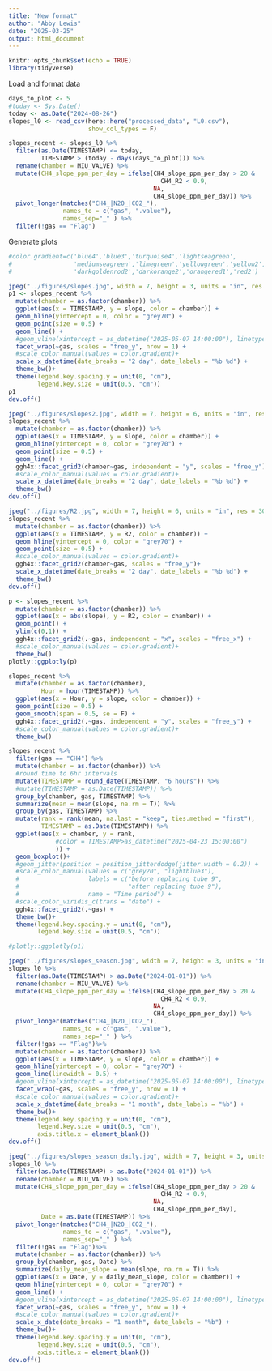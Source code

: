 ```yaml
---
title: "New format"
author: "Abby Lewis"
date: "2025-03-25"
output: html_document
---
```


```r
knitr::opts_chunk$set(echo = TRUE)
library(tidyverse)
```

Load and format data

```r
days_to_plot <- 5
#today <- Sys.Date()
today <- as.Date("2024-08-26")
slopes_l0 <- read_csv(here::here("processed_data", "L0.csv"), 
                      show_col_types = F) 

slopes_recent <- slopes_l0 %>%
  filter(as.Date(TIMESTAMP) <= today,
         TIMESTAMP > (today - days(days_to_plot))) %>% 
  rename(chamber = MIU_VALVE) %>%
  mutate(CH4_slope_ppm_per_day = ifelse(CH4_slope_ppm_per_day > 20 & 
                                          CH4_R2 < 0.9,
                                        NA, 
                                        CH4_slope_ppm_per_day)) %>%
  pivot_longer(matches("CH4_|N2O_|CO2_"), 
               names_to = c("gas", ".value"), 
               names_sep="_" ) %>%
  filter(!gas == "Flag")
```

Generate plots

```r
#color.gradient=c('blue4','blue3','turquoise4','lightseagreen',
#                 'mediumseagreen','limegreen','yellowgreen','yellow2',
#                 'darkgoldenrod2','darkorange2','orangered1','red2')

jpeg("../figures/slopes.jpg", width = 7, height = 3, units = "in", res = 300)
p1 <- slopes_recent %>%
  mutate(chamber = as.factor(chamber)) %>%
  ggplot(aes(x = TIMESTAMP, y = slope, color = chamber)) +
  geom_hline(yintercept = 0, color = "grey70") +
  geom_point(size = 0.5) +
  geom_line() +
  #geom_vline(xintercept = as_datetime("2025-05-07 14:00:00"), linetype = "dashed", color = "grey70") +
  facet_wrap(~gas, scales = "free_y", nrow = 1) +
  #scale_color_manual(values = color.gradient)+
  scale_x_datetime(date_breaks = "2 day", date_labels = "%b %d") +
  theme_bw()+
  theme(legend.key.spacing.y = unit(0, "cm"),
        legend.key.size = unit(0.5, "cm"))
p1
dev.off()

jpeg("../figures/slopes2.jpg", width = 7, height = 6, units = "in", res = 300)
slopes_recent %>%
  mutate(chamber = as.factor(chamber)) %>%
  ggplot(aes(x = TIMESTAMP, y = slope, color = chamber)) +
  geom_hline(yintercept = 0, color = "grey70") +
  geom_point(size = 0.5) +
  geom_line() +
  ggh4x::facet_grid2(chamber~gas, independent = "y", scales = "free_y") +
  #scale_color_manual(values = color.gradient)+
  scale_x_datetime(date_breaks = "2 day", date_labels = "%b %d") +
  theme_bw()
dev.off()

jpeg("../figures/R2.jpg", width = 7, height = 6, units = "in", res = 300)
slopes_recent %>%
  mutate(chamber = as.factor(chamber)) %>%
  ggplot(aes(x = TIMESTAMP, y = R2, color = chamber)) +
  geom_hline(yintercept = 0, color = "grey70") +
  geom_point(size = 0.5) +
  #scale_color_manual(values = color.gradient)+
  ggh4x::facet_grid2(chamber~gas, scales = "free_y")+
  scale_x_datetime(date_breaks = "2 day", date_labels = "%b %d") +
  theme_bw()
dev.off()

p <- slopes_recent %>% 
  mutate(chamber = as.factor(chamber)) %>%
  ggplot(aes(x = abs(slope), y = R2, color = chamber)) +
  geom_point() +
  ylim(c(0,1)) +
  ggh4x::facet_grid2(.~gas, independent = "x", scales = "free_x") +
  #scale_color_manual(values = color.gradient)+
  theme_bw()
plotly::ggplotly(p)

slopes_recent %>%
  mutate(chamber = as.factor(chamber),
         Hour = hour(TIMESTAMP)) %>%
  ggplot(aes(x = Hour, y = slope, color = chamber)) +
  geom_point(size = 0.5) +
  geom_smooth(span = 0.5, se = F) +
  ggh4x::facet_grid2(.~gas, independent = "y", scales = "free_y") +
  #scale_color_manual(values = color.gradient)+
  theme_bw()

slopes_recent %>%
  filter(gas == "CH4") %>%
  mutate(chamber = as.factor(chamber)) %>%
  #round time to 6hr intervals
  mutate(TIMESTAMP = round_date(TIMESTAMP, "6 hours")) %>%
  #mutate(TIMESTAMP = as.Date(TIMESTAMP)) %>%
  group_by(chamber, gas, TIMESTAMP) %>%
  summarize(mean = mean(slope, na.rm = T)) %>%
  group_by(gas, TIMESTAMP) %>%
  mutate(rank = rank(mean, na.last = "keep", ties.method = "first"),
         TIMESTAMP = as.Date(TIMESTAMP)) %>%
  ggplot(aes(x = chamber, y = rank, 
             #color = TIMESTAMP>as_datetime("2025-04-23 15:00:00")
             )) +
  geom_boxplot()+
  #geom_jitter(position = position_jitterdodge(jitter.width = 0.2)) +
  #scale_color_manual(values = c("grey20", "lightblue3"),
  #                   labels = c("before replacing tube 9",
  #                              "after replacing tube 9"),
  #                   name = "Time period") +
  #scale_color_viridis_c(trans = "date") +
  ggh4x::facet_grid2(.~gas) +
  theme_bw()+
  theme(legend.key.spacing.y = unit(0, "cm"),
        legend.key.size = unit(0.5, "cm"))

#plotly::ggplotly(p1)

jpeg("../figures/slopes_season.jpg", width = 7, height = 3, units = "in", res = 300)
slopes_l0 %>%
  filter(as.Date(TIMESTAMP) > as.Date("2024-01-01")) %>% 
  rename(chamber = MIU_VALVE) %>%
  mutate(CH4_slope_ppm_per_day = ifelse(CH4_slope_ppm_per_day > 20 & 
                                          CH4_R2 < 0.9,
                                        NA, 
                                        CH4_slope_ppm_per_day)) %>%
  pivot_longer(matches("CH4_|N2O_|CO2_"), 
               names_to = c("gas", ".value"), 
               names_sep="_" ) %>%
  filter(!gas == "Flag")%>%
  mutate(chamber = as.factor(chamber)) %>%
  ggplot(aes(x = TIMESTAMP, y = slope, color = chamber)) +
  geom_hline(yintercept = 0, color = "grey70") +
  geom_line(linewidth = 0.5) +
  #geom_vline(xintercept = as_datetime("2025-05-07 14:00:00"), linetype = "dashed", color = "grey70") +
  facet_wrap(~gas, scales = "free_y", nrow = 1) +
  #scale_color_manual(values = color.gradient)+
  scale_x_datetime(date_breaks = "1 month", date_labels = "%b") +
  theme_bw()+
  theme(legend.key.spacing.y = unit(0, "cm"),
        legend.key.size = unit(0.5, "cm"),
        axis.title.x = element_blank())
dev.off()

jpeg("../figures/slopes_season_daily.jpg", width = 7, height = 3, units = "in", res = 300)
slopes_l0 %>%
  filter(as.Date(TIMESTAMP) > as.Date("2024-01-01")) %>% 
  rename(chamber = MIU_VALVE) %>%
  mutate(CH4_slope_ppm_per_day = ifelse(CH4_slope_ppm_per_day > 20 & 
                                          CH4_R2 < 0.9,
                                        NA, 
                                        CH4_slope_ppm_per_day),
         Date = as.Date(TIMESTAMP)) %>%
  pivot_longer(matches("CH4_|N2O_|CO2_"), 
               names_to = c("gas", ".value"), 
               names_sep="_" ) %>%
  filter(!gas == "Flag")%>%
  mutate(chamber = as.factor(chamber)) %>%
  group_by(chamber, gas, Date) %>%
  summarize(daily_mean_slope = mean(slope, na.rm = T)) %>%
  ggplot(aes(x = Date, y = daily_mean_slope, color = chamber)) +
  geom_hline(yintercept = 0, color = "grey70") +
  geom_line() +
  #geom_vline(xintercept = as_datetime("2025-05-07 14:00:00"), linetype = "dashed", color = "grey70") +
  facet_wrap(~gas, scales = "free_y", nrow = 1) +
  #scale_color_manual(values = color.gradient)+
  scale_x_date(date_breaks = "1 month", date_labels = "%b") +
  theme_bw()+
  theme(legend.key.spacing.y = unit(0, "cm"),
        legend.key.size = unit(0.5, "cm"),
        axis.title.x = element_blank())
dev.off()
```


